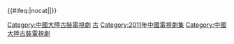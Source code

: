 {{Navbox
|bodyclass=hlist

|name = 2011年中國大陸古裝/民初電視劇
|title = [[中国古代题材电视剧列表|2011年中國大陸古裝／民初電視劇]]
|state = collapsed
|group1 = 傳說時代
|list1 = 
* [[十二生肖傳奇]]
|group2 = 春秋戰國
|list2 =  
* [[孔子春秋]]
* [[孫子大傳]]
* [[孔子 (2011年电视剧)|孔子]]
|group3 = 秦漢
|list3 = 
* [[古今大战秦俑情 (电视剧)|古今大战秦俑情]]
* [[大秦直道]](2007年制作)
|group4 = 唐
|list4 = 
* [[大唐女巡按]]
* [[大唐女将樊梨花]]
* [[武則天秘史]]
* [[唐宮美人天下]]
* [[凰圖騰]]
* [[开漳圣王]]
|group5 = 五代十國
|list5 = 
* [[傾世皇妃]]
|group6 =宋
|list6 = 
* [[秦香蓮 (電視劇)|秦香蓮]]
* [[包青天之碧血丹心]]
* [[水浒传 (2011年电视剧)|水滸傳]]
* [[带刀女捕快]]
* [[七俠五義人間道]]
|group7 = 明
|list7 = 
* [[刁蠻俏御醫]]
* [[洪武大案]]
* [[后宫 (电视剧)|後宮]]
* [[奢香夫人]]
* [[大明医圣李时珍]]
|group8 = 清
|list8 = 
* [[宮 (2011年電視劇)|宮]](宮鎖心玉)
* [[還珠格格 (2011年電視劇)|新還珠格格]]
* [[蓋世英雄方世玉]]
* [[少林寺傳奇3]]
* [[步步驚心 (电视剧)|步步驚心]]
* [[後宮甄嬛傳 (電視劇)|甄嬛傳]]
* [[怪侠欧阳德 (2011年电视剧)|怪俠歐陽德]]
|group9 =民初 
|list9 = 
* [[镜海风云]]
* [[大捕房]]
* [[流淚的新娘]]
* [[下南洋]]
* [[良家妇女]]
* [[旗袍 (2011年电视剧)|旗袍]]
* [[香格里拉 (电视剧)|香格里拉]]
* [[相逢何必曾相識 (中國大陸電視劇)|相逢何必曾相識]]
* [[护国军魂传奇]]
* [[新京城四少]]
* [[菩提樹下]]
* [[扇娘]]
* [[被遗弃的秘密]]（藏心術）
* [[爱可以重来]]
* [[烽火兒女情 (2011年電視劇)|烽火兒女情]]
* [[小站風雲]]
* [[黃河古鎮]]
* [[护国大将军 (电视剧)|护国大将军]]
* [[风雨桃花镇]]
* [[圣堂风云]]
* [[槍炮侯]]
* [[辛亥革命 (电视剧)|辛亥革命]]
* [[西津渡]]
* [[百媚千娇]]
* [[雲飛絲路天]]（大商道）
|group10 = 武俠 
|list10 = 
* [[孔雀翎|七種武器之孔雀翎]]
* [[剑侠情缘之藏剑山庄]]
* [[新萍踪侠影]]
* [[大唐双龙传之长生诀|大唐雙龍傳之長生訣]]
*侠隐记
|group11 = 神話
|list11 = 
* [[女媧傳說之靈珠]]
* [[画皮 (电视剧)|畫皮]]
* [[西遊記 (2011年電視劇)|西遊記]]([[张纪中]]版)
* [[活佛濟公2]]
* [[碧波仙子 (电视剧)|碧波仙子]]
* [[又見白娘子]]
* [[天地姻緣七仙女]]
* [[春光灿烂猪九妹]]
|group12 = 架空
|list12 = 
* [[帝锦]]
* [[龍巡天下]]
|below = [[Template:2010年中國大陸古裝/民初電視劇|2010年]] ← '''2011年''' → [[Template:2012年中國大陸古裝/民初電視劇|2012年]]<br/>相關：[[中国大陆电视剧列表 (2011年)|2011年中國電視劇列表]]
}}<includeonly>{{#ifeq:{{{1}}}|nocat||[[Category:中國大陸古裝電視劇]]}}</includeonly>
<noinclude>[[Category:中国电视剧模板|古]]
[[Category:2011年中國電視劇集]]
[[Category:中國大陸古裝電視劇]]</noinclude>